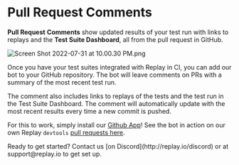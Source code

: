 
# Pull Request Comments

**Pull Request** **Comments** show updated results of your test run with links to replays and the **Test Suite Dashboard**, all from the pull request in GitHub.

![Screen Shot 2022-07-31 at 10.00.30 PM.png](/media/test-suites/features/pull-request-comments/Screen_Shot_2022-07-31_at_10.00.30_PM.png)

Once you have your test suites integrated with Replay in CI, you can add our bot to your GitHub repository. The bot will leave comments on PRs with a summary of the most recent test run. 

The comment also includes links to replays of the tests and the test run in the Test Suite Dashboard. The comment will automatically update with the most recent results every time a new commit is pushed.

For this to work, simply install our [Github App](https://github.com/apps/replay-io)! See the bot in action on our own Replay `devtools` [pull requests here](https://github.com/replayio/devtools/pulls).

<Callout type="info" emoji="👉">
Ready to get started? Contact us [on Discord](http://replay.io/discord) or at support@replay.io to get set up.
</Callout>